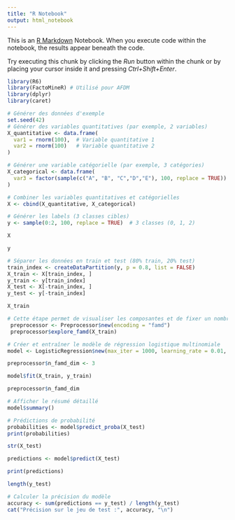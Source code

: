 ```yaml
---
title: "R Notebook"
output: html_notebook
---
```


This is an [R Markdown](http://rmarkdown.rstudio.com) Notebook. When you execute code within the notebook, the results appear beneath the code. 

Try executing this chunk by clicking the *Run* button within the chunk or by placing your cursor inside it and pressing *Ctrl+Shift+Enter*. 

```r
library(R6)
library(FactoMineR) # Utilisé pour AFDM
library(dplyr)
library(caret)
```

```r
# Générer des données d'exemple
set.seed(42)
# Générer des variables quantitatives (par exemple, 2 variables)
X_quantitative <- data.frame(
  var1 = rnorm(100),  # Variable quantitative 1
  var2 = rnorm(100)   # Variable quantitative 2
)

# Générer une variable catégorielle (par exemple, 3 catégories)
X_categorical <- data.frame(
  var3 = factor(sample(c("A", "B", "C","D","E"), 100, replace = TRUE))  # Variable catégorielle
)

# Combiner les variables quantitatives et catégorielles
X <- cbind(X_quantitative, X_categorical)

# Générer les labels (3 classes cibles)
y <- sample(0:2, 100, replace = TRUE)  # 3 classes (0, 1, 2)
```

```r
X
```

```r
y
```

```r
# Séparer les données en train et test (80% train, 20% test)
train_index <- createDataPartition(y, p = 0.8, list = FALSE)
X_train <- X[train_index, ]
y_train <- y[train_index]
X_test <- X[-train_index, ]
y_test <- y[-train_index]
```

```r
X_train
```

```r
# Cette étape permet de visualiser les composantes et de fixer un nombre optimal pour `n_famd_dim`
 preprocessor <- Preprocessor$new(encoding = "famd")
 preprocessor$explore_famd(X_train)
```



```r
# Créer et entraîner le modèle de régression logistique multinomiale
model <- LogisticRegression$new(max_iter = 1000, learning_rate = 0.01, encoding = "label",l1_ratio = 0.5)
```

```r
preprocessor$n_famd_dim <- 3
```

```r
model$fit(X_train, y_train)
```

```r
preprocessor$n_famd_dim
```



```r
# Afficher le résumé détaillé
model$summary()
```

```r
# Prédictions de probabilité
probabilities <- model$predict_proba(X_test)
print(probabilities)
```

```r
str(X_test)
```

```r
predictions <- model$predict(X_test)

```

```r
print(predictions)

```
```r
length(y_test)
```

```r
# Calculer la précision du modèle
accuracy <- sum(predictions == y_test) / length(y_test)
cat("Précision sur le jeu de test :", accuracy, "\n")
```

